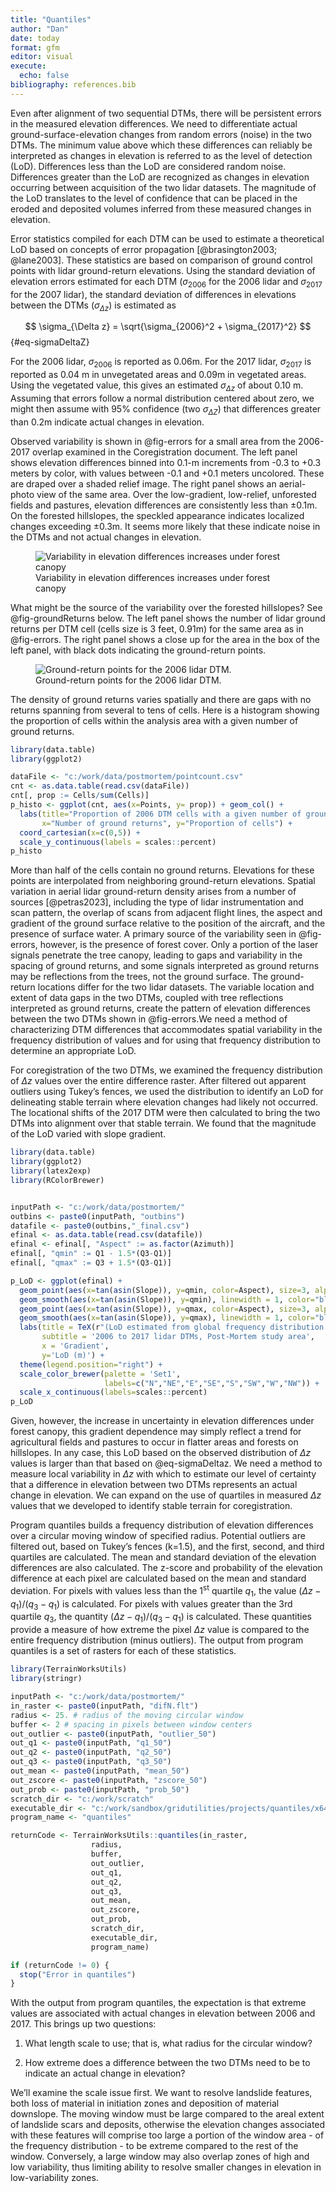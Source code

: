 ```yaml
---
title: "Quantiles"
author: "Dan"
date: today
format: gfm
editor: visual
execute:
  echo: false
bibliography: references.bib
---
```


Even after alignment of two sequential DTMs, there will be persistent errors in the measured elevation differences. We need to differentiate actual ground-surface-elevation changes from random errors (noise) in the two DTMs. The minimum value above which these differences can reliably be interpreted as changes in elevation is referred to as the level of detection (LoD). Differences less than the LoD are considered random noise. Differences greater than the LoD are recognized as changes in elevation occurring between acquisition of the two lidar datasets. The magnitude of the LoD translates to the level of confidence that can be placed in the eroded and deposited volumes inferred from these measured changes in elevation.

Error statistics compiled for each DTM can be used to estimate a theoretical LoD based on concepts of error propagation [@brasington2003; @lane2003]. These statistics are based on comparison of ground control points with lidar ground-return elevations. Using the standard deviation of elevation errors estimated for each DTM ($\sigma_{2006}$ for the 2006 lidar and $\sigma_{2017}$ for the 2007 lidar), the standard deviation of differences in elevations between the DTMs ($\sigma_{\Delta z}$) is estimated as

$$
\sigma_{\Delta z} = \sqrt{\sigma_{2006}^2 + \sigma_{2017}^2}
$$ {#eq-sigmaDeltaZ}

For the 2006 lidar, $\sigma_{2006}$ is reported as 0.06m. For the 2017 lidar, $\sigma_{2017}$ is reported as 0.04 m in unvegetated areas and 0.09m in vegetated areas. Using the vegetated value, this gives an estimated $\sigma_{\Delta z}$ of about 0.10 m. Assuming that errors follow a normal distribution centered about zero, we might then assume with 95% confidence (two $\sigma_{\Delta Z}$) that differences greater than 0.2m indicate actual changes in elevation.

Observed variability is shown in @fig-errors for a small area from the 2006-2017 overlap examined in the Coregistration document. The left panel shows elevation differences binned into 0.1-m increments from -0.3 to +0.3 meters by color, with values between -0.1 and +0.1 meters uncolored. These are draped over a shaded relief image. The right panel shows an aerial-photo view of the same area. Over the low-gradient, low-relief, unforested fields and pastures, elevation differences are consistently less than ±0.1m. On the forested hillslopes, the speckled appearance indicates localized changes exceeding ±0.3m. It seems more likely that these indicate noise in the DTMs and not actual changes in elevation.

![Variability in elevation differences increases under forest canopy](images/clipboard-2778201248.png){#fig-errors}

What might be the source of the variability over the forested hillslopes? See @fig-groundReturns below. The left panel shows the number of lidar ground returns per DTM cell (cells size is 3 feet, 0.91m) for the same area as in @fig-errors. The right panel shows a close up for the area in the box of the left panel, with black dots indicating the ground-return points.

![Ground-return points for the 2006 lidar DTM.](images/clipboard-1515199096.png){#fig-groundReturns}

The density of ground returns varies spatially and there are gaps with no returns spanning from several to tens of cells. Here is a histogram showing the proportion of cells within the analysis area with a given number of ground returns.

```r
library(data.table)
library(ggplot2)

dataFile <- "c:/work/data/postmortem/pointcount.csv"
cnt <- as.data.table(read.csv(dataFile))
cnt[, prop := Cells/sum(Cells)]
p_histo <- ggplot(cnt, aes(x=Points, y= prop)) + geom_col() +
  labs(title="Proportion of 2006 DTM cells with a given number of ground returns",
       x="Number of ground returns", y="Proportion of cells") +
  coord_cartesian(x=c(0,5)) +
  scale_y_continuous(labels = scales::percent)
p_histo
```

More than half of the cells contain no ground returns. Elevations for these points are interpolated from neighboring ground-return elevations. Spatial variation in aerial lidar ground-return density arises from a number of sources [@petras2023], including the type of lidar instrumentation and scan pattern, the overlap of scans from adjacent flight lines, the aspect and gradient of the ground surface relative to the position of the aircraft, and the presence of surface water. A primary source of the variability seen in @fig-errors, however, is the presence of forest cover. Only a portion of the laser signals penetrate the tree canopy, leading to gaps and variability in the spacing of ground returns, and some signals interpreted as ground returns may be reflections from the trees, not the ground surface. The ground-return locations differ for the two lidar datasets. The variable location and extent of data gaps in the two DTMs, coupled with tree reflections interpreted as ground returns, create the pattern of elevation differences between the two DTMs shown in @fig-errors.We need a method of characterizing DTM differences that accommodates spatial variability in the frequency distribution of values and for using that frequency distribution to determine an appropriate LoD.

For coregistration of the two DTMs, we examined the frequency distribution of $\Delta z$ values over the entire difference raster. After filtered out apparent outliers using Tukey's fences, we used the distribution to identify an LoD for delineating stable terrain where elevation changes had likely not occurred. The locational shifts of the 2017 DTM were then calculated to bring the two DTMs into alignment over that stable terrain. We found that the magnitude of the LoD varied with slope gradient.

```r
library(data.table)
library(ggplot2)
library(latex2exp)
library(RColorBrewer)


inputPath <- "c:/work/data/postmortem/"
outbins <- paste0(inputPath, "outbins")
datafile <- paste0(outbins,"_final.csv")
efinal <- as.data.table(read.csv(datafile))
efinal <- efinal[, "Aspect" := as.factor(Azimuth)]
efinal[, "qmin" := Q1 - 1.5*(Q3-Q1)]
efinal[, "qmax" := Q3 + 1.5*(Q3-Q1)]

p_LoD <- ggplot(efinal) + 
  geom_point(aes(x=tan(asin(Slope)), y=qmin, color=Aspect), size=3, alpha = 0.8) +
  geom_smooth(aes(x=tan(asin(Slope)), y=qmin), linewidth = 1, color="black", se=FALSE, method = "lm") +
  geom_point(aes(x=tan(asin(Slope)), y=qmax, color=Aspect), size=3, alpha=0.8) +
  geom_smooth(aes(x=tan(asin(Slope)), y=qmax), linewidth = 1, color="black", se = FALSE, method = "lm") +
  labs(title = TeX(r"(LoD estimated from global frequency distribution of $\Delta z$)"),
       subtitle = '2006 to 2017 lidar DTMs, Post-Mortem study area',
       x = 'Gradient', 
       y='LoD (m)') +
  theme(legend.position="right") +
  scale_color_brewer(palette = 'Set1', 
                     labels=c("N","NE","E","SE","S","SW","W","NW")) +
  scale_x_continuous(labels=scales::percent)
p_LoD
```

Given, however, the increase in uncertainty in elevation differences under forest canopy, this gradient dependence may simply reflect a trend for agricultural fields and pastures to occur in flatter areas and forests on hillslopes. In any case, this LoD based on the observed distribution of $\Delta z$ values is larger than that based on @eq-sigmaDeltaz. We need a method to measure local variability in $\Delta z$ with which to estimate our level of certainty that a difference in elevation between two DTMs represents an actual change in elevation. We can expand on the use of quartiles in measured $\Delta z$ values that we developed to identify stable terrain for coregistration.

Program quantiles builds a frequency distribution of elevation differences over a circular moving window of specified radius. Potential outliers are filtered out, based on Tukey's fences (k=1.5), and the first, second, and third quartiles are calculated. The mean and standard deviation of the elevation differences are also calculated. The z-score and probability of the elevation difference at each pixel are calculated based on the mean and standard deviation. For pixels with values less than the 1^st^ quartile $q_1$, the value $(\Delta z - q_1)/(q_3-q_1)$ is calculated. For pixels with values greater than the 3rd quartile $q_3$, the quantity $(\Delta z - q_1)/(q_3-q_1)$ is calculated. These quantities provide a measure of how extreme the pixel $\Delta z$ value is compared to the entire frequency distribution (minus outliers). The output from program quantiles is a set of rasters for each of these statistics.

```r
library(TerrainWorksUtils)
library(stringr)

inputPath <- "c:/work/data/postmortem/"
in_raster <- paste0(inputPath, "difN.flt")
radius <- 25. # radius of the moving circular window
buffer <- 2 # spacing in pixels between window centers
out_outlier <- paste0(inputPath, "outlier_50")
out_q1 <- paste0(inputPath, "q1_50")
out_q2 <- paste0(inputPath, "q2_50")
out_q3 <- paste0(inputPath, "q3_50")
out_mean <- paste0(inputPath, "mean_50")
out_zscore <- paste0(inputPath, "zscore_50")
out_prob <- paste0(inputPath, "prob_50")
scratch_dir <- "c:/work/scratch"
executable_dir <- "c:/work/sandbox/gridutilities/projects/quantiles/x64/release"
program_name <- "quantiles"

returnCode <- TerrainWorksUtils::quantiles(in_raster,
                  radius,
                  buffer,
                  out_outlier,
                  out_q1,
                  out_q2,
                  out_q3,
                  out_mean,
                  out_zscore,
                  out_prob,
                  scratch_dir,
                  executable_dir,
                  program_name)

if (returnCode != 0) {
  stop("Error in quantiles")
}
```

With the output from program quantiles, the expectation is that extreme values are associated with actual changes in elevation between 2006 and 2017. This brings up two questions:

1.  What length scale to use; that is, what radius for the circular window?

2.  How extreme does a difference between the two DTMs need to be to indicate an actual change in elevation?

We'll examine the scale issue first. We want to resolve landslide features, both loss of material in initiation zones and deposition of material downslope. The moving window must be large compared to the areal extent of landslide scars and deposits, otherwise the elevation changes associated with these features will comprise too large a portion of the window area - of the frequency distribution - to be extreme compared to the rest of the window. Conversely, a large window may also overlap zones of high and low variability, thus limiting ability to resolve smaller changes in elevation in low-variability zones.
